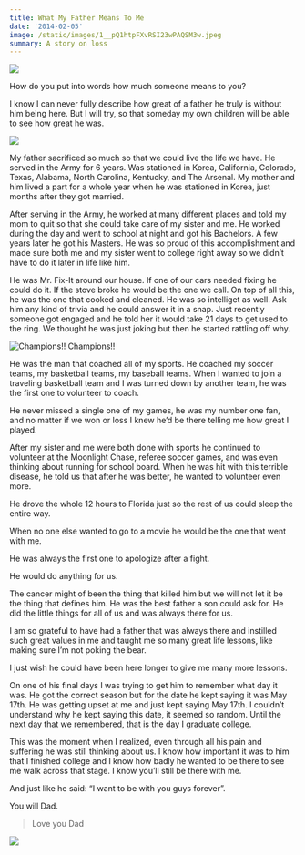 ```yaml
---
title: What My Father Means To Me
date: '2014-02-05'
image: /static/images/1__pQ1htpFXvRSI23wPAQSM3w.jpeg
summary: A story on loss
---
```

![](/static/images/dock.jpeg)

How do you put into words how much someone means to you?

I know I can never fully describe how great of a father he truly is without him being here. But I will try, so that someday my own children will be able to see how great he was.

![](/static/images/1__pQ1htpFXvRSI23wPAQSM3w.jpeg)

My father sacrificed so much so that we could live the life we have. He served in the Army for 6 years. Was stationed in Korea, California, Colorado, Texas, Alabama, North Carolina, Kentucky, and The Arsenal. My mother and him lived a part for a whole year when he was stationed in Korea, just months after they got married.

After serving in the Army, he worked at many different places and told my mom to quit so that she could take care of my sister and me. He worked during the day and went to school at night and got his Bachelors. A few years later he got his Masters. He was so proud of this accomplishment and made sure both me and my sister went to college right away so we didn’t have to do it later in life like him.

He was Mr. Fix-It around our house. If one of our cars needed fixing he could do it. If the stove broke he would be the one we call. On top of all this, he was the one that cooked and cleaned. He was so intelliget as well. Ask him any kind of trivia and he could answer it in a snap. Just recently someone got engaged and he told her it would take 21 days to get used to the ring. We thought he was just joking but then he started rattling off why.

![Champions!!](/static/images/1__dtUUvSMd0eUtut5G5JnEnw.jpeg) Champions!!

He was the man that coached all of my sports. He coached my soccer teams, my basketball teams, my baseball teams. When I wanted to join a traveling basketball team and I was turned down by another team, he was the first one to volunteer to coach.

He never missed a single one of my games, he was my number one fan, and no matter if we won or loss I knew he’d be there telling me how great I played.

After my sister and me were both done with sports he continued to volunteer at the Moonlight Chase, referee soccer games, and was even thinking about running for school board. When he was hit with this terrible disease, he told us that after he was better, he wanted to volunteer even more.

He drove the whole 12 hours to Florida just so the rest of us could sleep the entire way.

When no one else wanted to go to a movie he would be the one that went with me.

He was always the first one to apologize after a fight.

He would do anything for us.

The cancer might of been the thing that killed him but we will not let it be the thing that defines him. He was the best father a son could ask for. He did the little things for all of us and was always there for us.

I am so grateful to have had a father that was always there and instilled such great values in me and taught me so many great life lessons, like making sure I’m not poking the bear.

I just wish he could have been here longer to give me many more lessons.

On one of his final days I was trying to get him to remember what day it was. He got the correct season but for the date he kept saying it was May 17th. He was getting upset at me and just kept saying May 17th. I couldn’t understand why he kept saying this date, it seemed so random. Until the next day that we remembered, that is the day I graduate college.

This was the moment when I realized, even through all his pain and suffering he was still thinking about us. I know how important it was to him that I finished college and I know how badly he wanted to be there to see me walk across that stage. I know you’ll still be there with me.

And just like he said: “I want to be with you guys forever”.

You will Dad.

> Love you Dad

![](/static/images/meanddad.jpeg)
